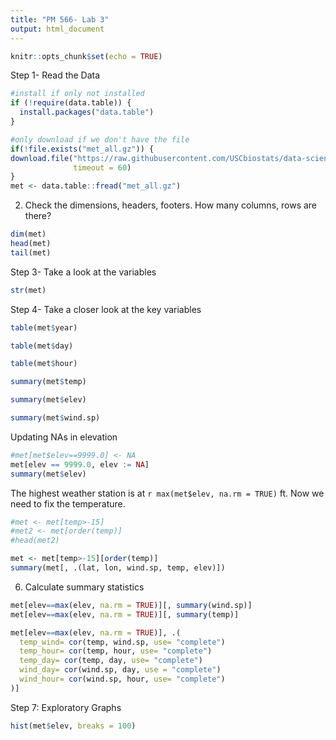 ```yaml
---
title: "PM 566- Lab 3"
output: html_document
---
```


```r
knitr::opts_chunk$set(echo = TRUE)
```

Step 1- Read the Data 

```r

#install if only not installed
if (!require(data.table)) {
  install.packages("data.table")
}

#only download if we don't have the file
if(!file.exists("met_all.gz")) {
download.file("https://raw.githubusercontent.com/USCbiostats/data-science-data/master/02_met/met_all.gz", "met_all.gz", method="libcurl", 
              timeout = 60)
}
met <- data.table::fread("met_all.gz")
```

2. Check the dimensions, headers, footers. How many columns, rows are there?

```r
dim(met)
head(met)
tail(met)

```

Step 3- Take a look at the variables 

```r
str(met)
```

Step 4- Take a closer look at the key variables 

```r
table(met$year)
```

```r
table(met$day)
```

```r
table(met$hour)
```

```r
summary(met$temp)
```

```r
summary(met$elev)
```

```r
summary(met$wind.sp)
```

Updating NAs in elevation 

```r
#met[met$elev==9999.0] <- NA
met[elev == 9999.0, elev := NA]
summary(met$elev)
```

The highest weather station is at `r max(met$elev, na.rm = TRUE)` ft. Now we need to fix the temperature.


```r
#met <- met[temp>-15]
#met2 <- met[order(temp)]
#head(met2)

met <- met[temp>-15][order(temp)]
summary(met[, .(lat, lon, wind.sp, temp, elev)])
```

6. Calculate summary statistics 

```r
met[elev==max(elev, na.rm = TRUE)][, summary(wind.sp)]
met[elev==max(elev, na.rm = TRUE)][, summary(temp)]
```

```r
met[elev==max(elev, na.rm = TRUE)], .(
  temp_wind= cor(temp, wind.sp, use= "complete")
  temp_hour= cor(temp, hour, use= "complete")
  temp_day= cor(temp, day, use= "complete")
  wind_day= cor(wind.sp, day, use = "complete")
  wind_hour= cor(wind.sp, hour, use= "complete")
)]
```

Step 7: Exploratory Graphs

```r
hist(met$elev, breaks = 100)
```

